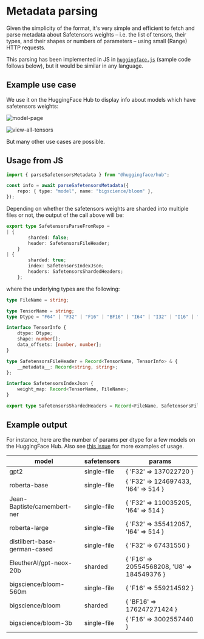 # Metadata parsing

Given the simplicity of the format, it's very simple and efficient to fetch and parse metadata about Safetensors weights – i.e. the list of tensors, their types, and their shapes or numbers of parameters – using small (Range) HTTP requests.

This parsing has been implemented in JS in [`huggingface.js`](https://huggingface.co/docs/huggingface.js/index) (sample code follows below), but it would be similar in any language.


## Example use case

We use it on the HuggingFace Hub to display info about models which have safetensors weights:

![model-page](https://huggingface.co/datasets/huggingface/documentation-images/resolve/main/safetensors/model-page.png)

![view-all-tensors](https://huggingface.co/datasets/huggingface/documentation-images/resolve/main/safetensors/view-all-tensors.png)

But many other use cases are possible.

## Usage from JS

```ts
import { parseSafetensorsMetadata } from "@huggingface/hub";

const info = await parseSafetensorsMetadata({
	repo: { type: "model", name: "bigscience/bloom" },
});

```

Depending on whether the safetensors weights are sharded into multiple files or not, the output of the call above will be:

```ts
export type SafetensorsParseFromRepo =
| {
		sharded: false;
		header: SafetensorsFileHeader;
	}
| {
		sharded: true;
		index: SafetensorsIndexJson;
		headers: SafetensorsShardedHeaders;
	};
```

where the underlying types are the following:

```ts
type FileName = string;

type TensorName = string;
type Dtype = "F64" | "F32" | "F16" | "BF16" | "I64" | "I32" | "I16" | "I8" | "U8" | "BOOL";

interface TensorInfo {
	dtype: Dtype;
	shape: number[];
	data_offsets: [number, number];
}

type SafetensorsFileHeader = Record<TensorName, TensorInfo> & {
	__metadata__: Record<string, string>;
};

interface SafetensorsIndexJson {
	weight_map: Record<TensorName, FileName>;
}

export type SafetensorsShardedHeaders = Record<FileName, SafetensorsFileHeader>;

```


## Example output

For instance, here are the number of params per dtype for a few models on the HuggingFace Hub. Also see [this issue](https://github.com/huggingface/safetensors/issues/44) for more examples of usage.

model | safetensors | params
--- | --- | ---
gpt2 | single-file | { 'F32' => 137022720 }
roberta-base | single-file | { 'F32' => 124697433, 'I64' => 514 }
Jean-Baptiste/camembert-ner | single-file | { 'F32' => 110035205, 'I64' => 514 }
roberta-large | single-file | { 'F32' => 355412057, 'I64' => 514 }
distilbert-base-german-cased | single-file | { 'F32' => 67431550 }
EleutherAI/gpt-neox-20b | sharded | { 'F16' => 20554568208, 'U8' => 184549376 }
bigscience/bloom-560m | single-file | { 'F16' => 559214592 }
bigscience/bloom | sharded | { 'BF16' => 176247271424 }
bigscience/bloom-3b | single-file | { 'F16' => 3002557440 }
